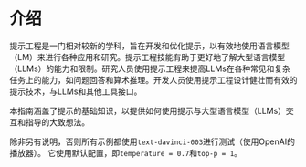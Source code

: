 # 介绍

提示工程是一门相对较新的学科，旨在开发和优化提示，以有效地使用语言模型（LM）来进行各种应用和研究。提示工程技能有助于更好地了解大型语言模型（LLMs）的能力和限制。研究人员使用提示工程来提高LLMs在各种常见和复杂任务上的能力，如问题回答和算术推理。开发人员使用提示工程设计健壮而有效的提示技术，与LLMs和其他工具接口。

本指南涵盖了提示的基础知识，以提供如何使用提示与大型语言模型（LLMs）交互和指导的大致想法。

除非另有说明，否则所有示例都使用`text-davinci-003`进行测试（使用OpenAI的播放器）。 它使用默认配置，即`temperature = 0.7`和`top-p = 1`。